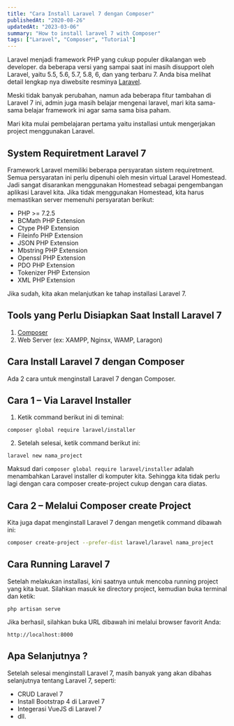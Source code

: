 ```yaml
---
title: "Cara Install Laravel 7 dengan Composer"
publishedAt: "2020-08-26"
updatedAt: "2023-03-06"
summary: "How to install laravel 7 with Composer"
tags: ["Laravel", "Composer", "Tutorial"]
---
```


Laravel menjadi framework PHP yang cukup populer dikalangan web developer. da beberapa versi yang sampai saat ini masih disupport oleh Laravel, yaitu 5.5, 5.6, 5.7, 5.8, 6, dan yang terbaru 7. Anda bisa melihat detail lengkap nya diwebsite resminya [Laravel](https://laravel.com).

Meski tidak banyak perubahan, namun ada beberapa fitur tambahan di Laravel 7 ini, admin juga masih belajar mengenai laravel, mari kita sama-sama belajar framework ini agar sama sama bisa paham.

Mari kita mulai pembelajaran pertama yaitu installasi untuk mengerjakan project menggunakan Laravel.

## System Requiretment Laravel 7

Framework Laravel memiliki beberapa persyaratan sistem requiretment. Semua persyaratan ini perlu dipenuhi oleh mesin virtual Laravel Homestead. Jadi sangat disarankan menggunakan Homestead sebagai pengembangan aplikasi Laravel kita. Jika tidak menggunakan Homestead, kita harus memastikan server memenuhi persyaratan berikut:

- PHP >= 7.2.5
- BCMath PHP Extension
- Ctype PHP Extension
- Fileinfo PHP Extension
- JSON PHP Extension
- Mbstring PHP Extension
- Openssl PHP Extension
- PDO PHP Extension
- Tokenizer PHP Extension
- XML PHP Extension

Jika sudah, kita akan melanjutkan ke tahap installasi Laravel 7.

## Tools yang Perlu Disiapkan Saat Install Laravel 7

1. [Composer](https://getcomposer.org/download/)
2. Web Server (ex: XAMPP, Nginsx, WAMP, Laragon)

## Cara Install Laravel 7 dengan Composer

Ada 2 cara untuk menginstall Laravel 7 dengan Composer.

## Cara 1 – Via Laravel Installer

1. Ketik command berikut ini di teminal:

```shell
composer global require laravel/installer
```

2. Setelah selesai, ketik command berikut ini:

```shell
laravel new nama_project
```

Maksud dari `composer global require laravel/installer` adalah menambahkan Laravel installer di komputer kita. Sehingga kita tidak perlu lagi dengan cara composer create-project cukup dengan cara diatas.

## Cara 2 – Melalui Composer create Project

Kita juga dapat menginstall Laravel 7 dengan mengetik command dibawah ini:

```bash
composer create-project --prefer-dist laravel/laravel nama_project
```

## Cara Running Laravel 7

Setelah melakukan installasi, kini saatnya untuk mencoba running project yang kita buat. Silahkan masuk ke directory project, kemudian buka terminal dan ketik:

```shell
php artisan serve
```

Jika berhasil, silahkan buka URL dibawah ini melalui browser favorit Anda:

```shell
http://localhost:8000
```

## Apa Selanjutnya ?

Setelah selesai menginstall Laravel 7, masih banyak yang akan dibahas selanjutnya tentang Laravel 7, seperti:

- CRUD Laravel 7
- Install Bootstrap 4 di Laravel 7
- Integerasi VueJS di Laravel 7
- dll.
